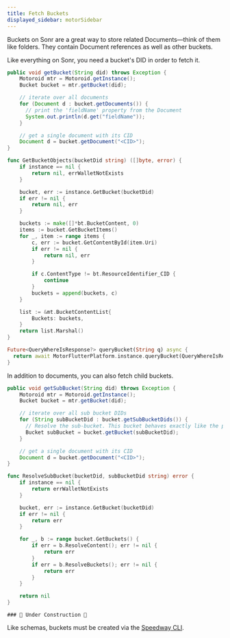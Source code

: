 ```yaml
---
title: Fetch Buckets
displayed_sidebar: motorSidebar
---
```



Buckets on Sonr are a great way to store related Documents—think of them like folders. They contain Document references as well as other buckets.

Like everything on Sonr, you need a bucket's DID in order to fetch it.

<Tabs groupId="platform">
	<TabItem value="android" label="☕ Java">

```java
public void getBucket(String did) throws Exception {
    Motoroid mtr = Motoroid.getInstance();
    Bucket bucket = mtr.getBucket(did);

    // iterate over all documents
    for (Document d : bucket.getDocuments()) {
      // print the 'fieldName' property from the Document
      System.out.println(d.get("fieldName"));
    }

    // get a single document with its CID
    Document d = bucket.getDocument("<CID>");
}
```
  </TabItem>
  <TabItem value="go" label="🐹 Go" default>

```go
func GetBucketObjects(bucketDid string) ([]byte, error) {
	if instance == nil {
		return nil, errWalletNotExists
	}

	bucket, err := instance.GetBucket(bucketDid)
	if err != nil {
		return nil, err
	}

	buckets := make([]*bt.BucketContent, 0)
	items := bucket.GetBucketItems()
	for _, item := range items {
		c, err := bucket.GetContentById(item.Uri)
		if err != nil {
			return nil, err
		}

		if c.ContentType != bt.ResourceIdentifier_CID {
			continue
		}
		buckets = append(buckets, c)
	}

	list := &mt.BucketContentList{
		Buckets: buckets,
	}
	return list.Marshal()
}
```

  </TabItem>
  <TabItem value="flutter" label="🎯 Dart">

```dart
Future<QueryWhereIsResponse?> queryBucket(String q) async {
  return await MotorFlutterPlatform.instance.queryBucket(QueryWhereIsRequest(did: q));
}
```

  </TabItem>
</Tabs>

In addition to documents, you can also fetch child buckets.

<Tabs groupId="platform">
	<TabItem value="android" label="☕ Java">

```java
public void getSubBucket(String did) throws Exception {
    Motoroid mtr = Motoroid.getInstance();
    Bucket bucket = mtr.getBucket(did);

    // iterate over all sub bucket DIDs
    for (String subBucketDid : bucket.getSubBucketDids()) {
      // Resolve the sub-bucket. This bucket behaves exactly like the parent it came from
      Bucket subBucket = bucket.getBucket(subBucketDid);
    }

    // get a single document with its CID
    Document d = bucket.getDocument("<CID>");
}
```

  </TabItem>
  <TabItem value="go" label="🐹 Go" default>

```go
func ResolveSubBucket(bucketDid, subBucketDid string) error {
	if instance == nil {
		return errWalletNotExists
	}

	bucket, err := instance.GetBucket(bucketDid)
	if err != nil {
		return err
	}

	for _, b := range bucket.GetBuckets() {
		if err = b.ResolveContent(); err != nil {
			return err
		}
		if err = b.ResolveBuckets(); err != nil {
			return err
		}
	}

	return nil
}
```

  </TabItem>
  <TabItem value="flutter" label="🎯 Dart">

    ### 🚧 Under Construction 🚧

  </TabItem>
</Tabs>

Like schemas, buckets must be created via the [Speedway CLI](#).
